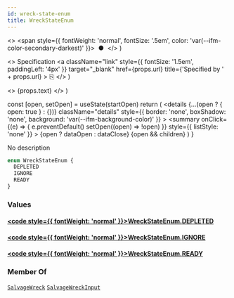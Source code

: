 ```yaml
---
id: wreck-state-enum
title: WreckStateEnum
---
```


  <>
    <span style={{ fontWeight: 'normal', fontSize: '.5em', color: 'var(--ifm-color-secondary-darkest)' }}>
      &nbsp;●&nbsp;
    </span>
  </>
)

  <>
    Specification
    <a
      className="link"
      style={{ fontSize: '1.5em', paddingLeft: '4px' }}
      target="_blank"
      href={props.url}
      title={'Specified by ' + props.url}
    >
      ⎘
    </a>
  </>
)

  <>
    <span className={props.class}>{props.text}</span>
  </>
)


  const [open, setOpen] = useState(startOpen)
  return (
    <details
      {...(open ? { open: true } : {})}
      className="details"
      style={{ border: 'none', boxShadow: 'none', background: 'var(--ifm-background-color)' }}
    >
      <summary
        onClick={(e) => {
          e.preventDefault()
          setOpen((open) => !open)
        }}
        style={{ listStyle: 'none' }}
      >
        {open ? dataOpen : dataClose}
      </summary>
      {open && children}
    </details>
  )
}

No description

```graphql
enum WreckStateEnum {
  DEPLETED
  IGNORE
  READY
}
```

### Values

#### [<code style={{ fontWeight: 'normal' }}>WreckStateEnum.<b>DEPLETED</b></code>](#)

#### [<code style={{ fontWeight: 'normal' }}>WreckStateEnum.<b>IGNORE</b></code>](#)

#### [<code style={{ fontWeight: 'normal' }}>WreckStateEnum.<b>READY</b></code>](#)

### Member Of

[`SalvageWreck`](/api/types/objects/salvage-wreck.mdx) <Badge class="badge badge--secondary badge--relation" text="object"/><Bullet />[`SalvageWreckInput`](/api/types/inputs/salvage-wreck-input.mdx) <Badge class="badge badge--secondary badge--relation" text="input"/>
